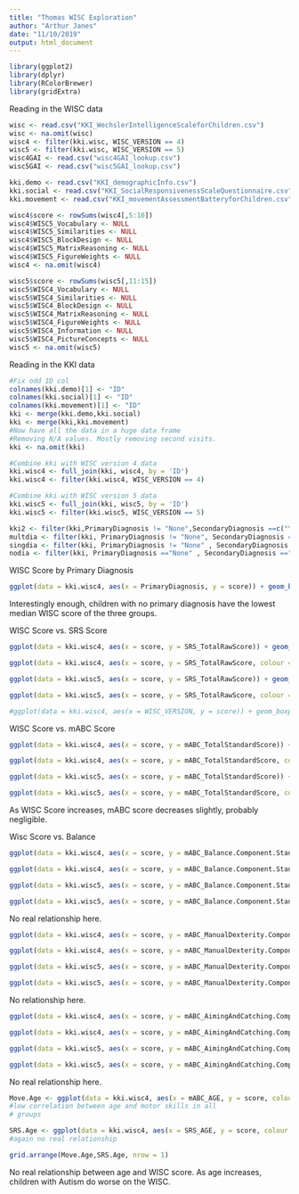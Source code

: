 ```yaml
---
title: "Thomas WISC Exploration"
author: "Arthur Janes"
date: "11/10/2019"
output: html_document
---
```


```r
library(ggplot2)
library(dplyr)
library(RColorBrewer)
library(gridExtra)
```

Reading in the WISC data
```r
wisc <- read.csv("KKI_WechslerIntelligenceScaleforChildren.csv")
wisc <- na.omit(wisc)
wisc4 <- filter(kki.wisc, WISC_VERSION == 4)
wisc5 <- filter(kki.wisc, WISC_VERSION == 5)
wisc4GAI <- read.csv("wisc4GAI_lookup.csv")
wisc5GAI <- read.csv("wisc5GAI_lookup.csv")

kki.demo <- read.csv("KKI_demographicInfo.csv")
kki.social <- read.csv("KKI_SocialResponsivenessScaleQuestionnaire.csv")
kki.movement <- read.csv("KKI_movementAssessmentBatteryforChildren.csv")

wisc4$score <- rowSums(wisc4[,5:10])
wisc4$WISC5_Vocabulary <- NULL
wisc4$WISC5_Similarities <- NULL
wisc4$WISC5_BlockDesign <- NULL
wisc4$WISC5_MatrixReasoning <- NULL
wisc4$WISC5_FigureWeights <- NULL
wisc4 <- na.omit(wisc4)

wisc5$score <- rowSums(wisc5[,11:15])
wisc5$WISC4_Vocabulary <- NULL
wisc5$WISC4_Similarities <- NULL
wisc5$WISC4_BlockDesign <- NULL
wisc5$WISC4_MatrixReasoning <- NULL
wisc5$WISC4_FigureWeights <- NULL
wisc5$WISC4_Information <- NULL
wisc5$WISC4_PictureConcepts <- NULL
wisc5 <- na.omit(wisc5)
```

Reading in the KKI data
```r
#Fix odd ID col
colnames(kki.demo)[1] <- "ID"
colnames(kki.social)[1] <- "ID"
colnames(kki.movement)[1] <- "ID"
kki <- merge(kki.demo,kki.social)
kki <- merge(kki,kki.movement)
#Now have all the data in a huge data frame
#Removing N/A values. Mostly removing second visits.
kki <- na.omit(kki)

#Combine kki with WISC version 4 data
kki.wisc4 <- full_join(kki, wisc4, by = 'ID')
kki.wisc4 <- filter(kki.wisc4, WISC_VERSION == 4)

#Combine kki with WISC version 5 data
kki.wisc5 <- full_join(kki, wisc5, by = 'ID')
kki.wisc5 <- filter(kki.wisc5, WISC_VERSION == 5)

kki2 <- filter(kki,PrimaryDiagnosis != "None",SecondaryDiagnosis ==c("Yes", "No"))
multdia <- filter(kki, PrimaryDiagnosis != "None", SecondaryDiagnosis =="Yes")
singdia <- filter(kki, PrimaryDiagnosis != "None" , SecondaryDiagnosis == "No")
nodia <- filter(kki, PrimaryDiagnosis =="None" , SecondaryDiagnosis =="No")
```

WISC Score by Primary Diagnosis
```r
ggplot(data = kki.wisc4, aes(x = PrimaryDiagnosis, y = score)) + geom_boxplot()
```
Interestingly enough, children with no primary diagnosis have the lowest median WISC score of the three groups.

WISC Score vs. SRS Score
```r
ggplot(data = kki.wisc4, aes(x = score, y = SRS_TotalRawScore)) + geom_point() + ggtitle("WISC Version 4: SRS Score vs. WISC Score") + labs(x = "WISC Score", y = "SRS Score") + geom_smooth() + geom_smooth(method = 'lm', colour = 'red')

ggplot(data = kki.wisc4, aes(x = score, y = SRS_TotalRawScore, colour = PrimaryDiagnosis)) + geom_point() + ggtitle("WISC Version 4: SRS Score vs. WISC Score Colored by Primary Diagnosis") + labs(x = "WISC Score", y = "SRS Score") + geom_smooth()

ggplot(data = kki.wisc5, aes(x = score, y = SRS_TotalRawScore)) + geom_point() + ggtitle("WISC Version 5: SRS Score vs. WISC Score") + labs(x = "WISC Score", y = "SRS Score") + geom_smooth() + geom_smooth(method = 'lm', colour = 'red')

ggplot(data = kki.wisc5, aes(x = score, y = SRS_TotalRawScore, colour = PrimaryDiagnosis)) + geom_point() + ggtitle("WISC Version 5: SRS Score vs. WISC Score Colored by Primary Diagnosis") + labs(x = "WISC Score", y = "SRS Score") + geom_smooth()

#ggplot(data = kki.wisc4, aes(x = WISC_VERSION, y = score)) + geom_boxplot() + geom_boxplot(data = kki.wisc5, aes(x = WISC_VERSION, y = score))
```

WISC Score vs. mABC Score
```r
ggplot(data = kki.wisc4, aes(x = score, y = mABC_TotalStandardScore)) + geom_point() + ggtitle("WISC Version 4: mABC Score vs. WISC Score") + labs(x = "WISC Score", y = "mABC Score") + geom_smooth() + geom_smooth(method = 'lm', colour = 'red')

ggplot(data = kki.wisc4, aes(x = score, y = mABC_TotalStandardScore, colour = PrimaryDiagnosis)) + geom_point() + ggtitle("WISC Version 4: mABC Score vs. WISC Score Colored by Primary Diagnosis") + labs(x = "WISC Score", y = "mABC Score") + geom_smooth()

ggplot(data = kki.wisc5, aes(x = score, y = mABC_TotalStandardScore)) + geom_point() + ggtitle("WISC Version 5: mABC Score vs. WISC Score") + labs(x = "WISC Score", y = "mABC Score") + geom_smooth() + geom_smooth(method = 'lm', colour = 'red')

ggplot(data = kki.wisc5, aes(x = score, y = mABC_TotalStandardScore, colour = PrimaryDiagnosis)) + geom_point() + ggtitle("WISC Version 5: mABC Score vs. WISC Score Colored by Primary Diagnosis") + labs(x = "WISC Score", y = "mABC Score") + geom_smooth()
```
As WISC Score increases, mABC score decreases slightly, probably negligible.

Wisc Score vs. Balance
```r
ggplot(data = kki.wisc4, aes(x = score, y = mABC_Balance.Component.StandardScore)) + geom_point() + ggtitle("WISC Version 4: mABC Balance vs. WISC Score") + labs(x = "WISC Score", y = "mABC Balance") + geom_smooth() + geom_smooth(method = 'lm', colour = 'red')

ggplot(data = kki.wisc4, aes(x = score, y = mABC_Balance.Component.StandardScore, colour = PrimaryDiagnosis)) + geom_point() + ggtitle("WISC Version 4: mABC Balance vs. WISC Score Colored by Primary Diagnosis") + labs(x = "WISC Score", y = "mABC Balance") + geom_smooth()

ggplot(data = kki.wisc5, aes(x = score, y = mABC_Balance.Component.StandardScore)) + geom_point() + ggtitle("WISC Version 5: mABC Balance vs. WISC Score") + labs(x = "WISC Score", y = "mABC Balance") + geom_smooth() + geom_smooth(method = 'lm', colour = 'red')

ggplot(data = kki.wisc5, aes(x = score, y = mABC_Balance.Component.StandardScore, colour = PrimaryDiagnosis)) + geom_point() + ggtitle("WISC Version 5: mABC Balance vs. WISC Score Colored by Primary Diagnosis") + labs(x = "WISC Score", y = "mABC Balance") + geom_smooth()
```
No real relationship here.

```r
ggplot(data = kki.wisc4, aes(x = score, y = mABC_ManualDexterity.Component.StandardScore)) + geom_point() + ggtitle("WISC Version 4: mABC Dexterity vs. WISC Score") + labs(x = "WISC Score", y = "mABC Dexterit") + geom_smooth() + geom_smooth(method = 'lm', colour = 'red')

ggplot(data = kki.wisc4, aes(x = score, y = mABC_ManualDexterity.Component.StandardScore, colour = PrimaryDiagnosis)) + geom_point() + ggtitle("WISC Version 4: mABC Dexterity vs. WISC Score Colored by Primary Diagnosis") + labs(x = "WISC Score", y = "mABC Dexterity") + geom_smooth()

ggplot(data = kki.wisc5, aes(x = score, y = mABC_ManualDexterity.Component.StandardScore)) + geom_point() + ggtitle("WISC Version 5: mABC Dexterity vs. WISC Score") + labs(x = "WISC Score", y = "mABC Dexterity") + geom_smooth() + geom_smooth(method = 'lm', colour = 'red')

ggplot(data = kki.wisc5, aes(x = score, y = mABC_ManualDexterity.Component.StandardScore, colour = PrimaryDiagnosis)) + geom_point() + ggtitle("WISC Version 5: mABC Dexterity vs. WISC Score Colored by Primary Diagnosis") + labs(x = "WISC Score", y = "mABC Dexterity") + geom_smooth()
```
No relationship here.

```r
ggplot(data = kki.wisc4, aes(x = score, y = mABC_AimingAndCatching.Component.StandardScore)) + geom_point() + ggtitle("WISC Version 4: mABC AimingAndCatching vs. WISC Score") + labs(x = "WISC Score", y = "mABC AimingAndCatching") + geom_smooth() + geom_smooth(method = 'lm', colour = 'red')

ggplot(data = kki.wisc4, aes(x = score, y = mABC_AimingAndCatching.Component.StandardScore, colour = PrimaryDiagnosis)) + geom_point() + ggtitle("WISC Version 4: mABC AimingAndCatching vs. WISC Score Colored by Primary Diagnosis") + labs(x = "WISC Score", y = "mABC AimingAndCatching") + geom_smooth()

ggplot(data = kki.wisc5, aes(x = score, y = mABC_AimingAndCatching.Component.StandardScore)) + geom_point() + ggtitle("WISC Version 5: mABC AimingAndCatching vs. WISC Score") + labs(x = "WISC Score", y = "mABC AimingAndCatching") + geom_smooth() + geom_smooth(method = 'lm', colour = 'red')

ggplot(data = kki.wisc5, aes(x = score, y = mABC_AimingAndCatching.Component.StandardScore, colour = PrimaryDiagnosis)) + geom_point() + ggtitle("WISC Version 5: mABC AimingAndCatching vs. WISC Score Colored by Primary Diagnosis") + labs(x = "WISC Score", y = "mABC AimingAndCatching") + geom_smooth()
```
No real relationship here.

```r
Move.Age <- ggplot(data = kki.wisc4, aes(x = mABC_AGE, y = score, colour = PrimaryDiagnosis)) + geom_point(alpha = .3) + geom_jitter() + geom_smooth() + theme(legend.position = 'none')
#low correlation between age and motor skills in all 
# groups
```

```r
SRS.Age <- ggplot(data = kki.wisc4, aes(x = SRS_AGE, y = score, colour = PrimaryDiagnosis)) + geom_point(alpha = .3) + geom_jitter() + geom_smooth() + theme(legend.position = 'none')
#again no real relationship
```

```r
grid.arrange(Move.Age,SRS.Age, nrow = 1)
```
No real relationship between age and WISC score. As age increases, children with Autism do worse on the WISC.
